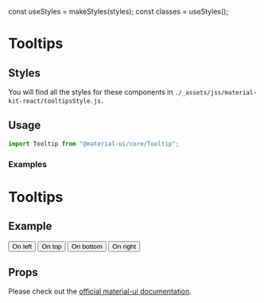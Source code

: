 const useStyles = makeStyles(styles);
const classes = useStyles();

<Meta title="Components/Tooltips" component={Tooltip} />

# Tooltips

## Styles

You will find all the styles for these components in `./_assets/jss/material-kit-react/tooltipsStyle.js`.

## Usage

```javascript
import Tooltip from "@material-ui/core/Tooltip";
```

### Examples

<Canvas>
  <Story name="Tooltips">
    <div>
      <h1>Tooltips</h1>
      <h2>Example</h2>
      <Tooltip
        id="tooltip-left"
        title="Tooltip on left"
        placement="left"
        classes={{ tooltip: classes.tooltip }}
      >
        <Button>On left</Button>
      </Tooltip>
      <Tooltip
        id="tooltip-top"
        title="Tooltip on top"
        placement="top"
        classes={{ tooltip: classes.tooltip }}
      >
        <Button>On top</Button>
      </Tooltip>
      <Tooltip
        id="tooltip-bottom"
        title="Tooltip on bottom"
        placement="bottom"
        classes={{ tooltip: classes.tooltip }}
      >
        <Button>On bottom</Button>
      </Tooltip>
      <Tooltip
        id="tooltip-right"
        title="Tooltip on right"
        placement="right"
        classes={{ tooltip: classes.tooltip }}
      >
        <Button>On right</Button>
      </Tooltip>
    </div>
  </Story>
</Canvas>

## Props

Please check out the [official material-ui documentation](https://material-ui-next.com/demos/tooltips/?ref=creativetim).


